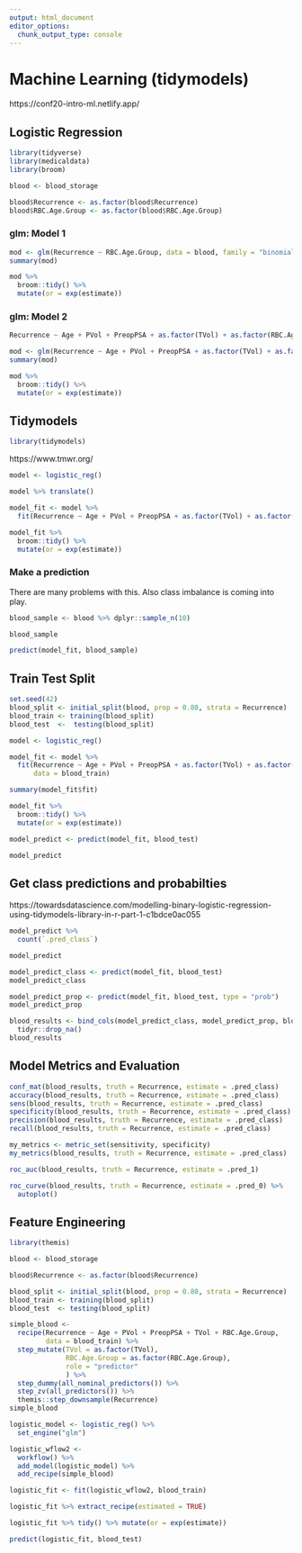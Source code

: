 ```yaml
---
output: html_document
editor_options: 
  chunk_output_type: console
---
```

# Machine Learning (tidymodels)

https://conf20-intro-ml.netlify.app/

## Logistic Regression

```r
library(tidyverse)
library(medicaldata)
library(broom)
```

```r
blood <- blood_storage
```

```r
blood$Recurrence <- as.factor(blood$Recurrence)
blood$RBC.Age.Group <- as.factor(blood$RBC.Age.Group)
```

### glm: Model 1

```r
mod <- glm(Recurrence ~ RBC.Age.Group, data = blood, family = "binomial")
summary(mod)
```

```r
mod %>%
  broom::tidy() %>%
  mutate(or = exp(estimate))
```

### glm: Model 2

```r
Recurrence ~ Age + PVol + PreopPSA + as.factor(TVol) + as.factor(RBC.Age.Group)

mod <- glm(Recurrence ~ Age + PVol + PreopPSA + as.factor(TVol) + as.factor(RBC.Age.Group), data = blood, family = "binomial")
summary(mod)

mod %>%
  broom::tidy() %>%
  mutate(or = exp(estimate))
```

## Tidymodels

```r
library(tidymodels)
```


https://www.tmwr.org/

```r
model <- logistic_reg()
```

```r
model %>% translate()
```

```r
model_fit <- model %>%
  fit(Recurrence ~ Age + PVol + PreopPSA + as.factor(TVol) + as.factor(RBC.Age.Group), data = blood)

```

```r
model_fit %>%
  broom::tidy() %>%
  mutate(or = exp(estimate))
```

### Make a prediction

There are many problems with this.
Also class imbalance is coming into play.

```r
blood_sample <- blood %>% dplyr::sample_n(10)

blood_sample

predict(model_fit, blood_sample)
```

## Train Test Split

```r
set.seed(42)
blood_split <- initial_split(blood, prop = 0.80, strata = Recurrence)
blood_train <- training(blood_split)
blood_test  <-  testing(blood_split)
```

```r
model <- logistic_reg()

model_fit <- model %>%
  fit(Recurrence ~ Age + PVol + PreopPSA + as.factor(TVol) + as.factor(RBC.Age.Group),
      data = blood_train)

summary(model_fit$fit)

model_fit %>%
  broom::tidy() %>%
  mutate(or = exp(estimate))

model_predict <- predict(model_fit, blood_test)
```

```r
model_predict
```

## Get class predictions and probabilties

https://towardsdatascience.com/modelling-binary-logistic-regression-using-tidymodels-library-in-r-part-1-c1bdce0ac055

```r
model_predict %>%
  count(`.pred_class`)

model_predict
```

```r
model_predict_class <- predict(model_fit, blood_test)
model_predict_class
```

```r
model_predict_prop <- predict(model_fit, blood_test, type = "prob")
model_predict_prop
```

```r
blood_results <- bind_cols(model_predict_class, model_predict_prop, blood_test %>% select(Recurrence)) %>%
  tidyr::drop_na()
blood_results
```

## Model Metrics and Evaluation

```r
conf_mat(blood_results, truth = Recurrence, estimate = .pred_class)
accuracy(blood_results, truth = Recurrence, estimate = .pred_class)
sens(blood_results, truth = Recurrence, estimate = .pred_class)
specificity(blood_results, truth = Recurrence, estimate = .pred_class)
precision(blood_results, truth = Recurrence, estimate = .pred_class)
recall(blood_results, truth = Recurrence, estimate = .pred_class)

my_metrics <- metric_set(sensitivity, specificity)
my_metrics(blood_results, truth = Recurrence, estimate = .pred_class)

```

```r
roc_auc(blood_results, truth = Recurrence, estimate = .pred_1)

roc_curve(blood_results, truth = Recurrence, estimate = .pred_0) %>%
  autoplot()
```

## Feature Engineering

```r
library(themis)
```

```r
blood <- blood_storage
```

```r
blood$Recurrence <- as.factor(blood$Recurrence)
```

```r
blood_split <- initial_split(blood, prop = 0.80, strata = Recurrence)
blood_train <- training(blood_split)
blood_test  <- testing(blood_split)
```

```r
simple_blood <- 
  recipe(Recurrence ~ Age + PVol + PreopPSA + TVol + RBC.Age.Group,
         data = blood_train) %>%
  step_mutate(TVol = as.factor(TVol),
              RBC.Age.Group = as.factor(RBC.Age.Group),
              role = "predictor"
              ) %>%
  step_dummy(all_nominal_predictors()) %>%
  step_zv(all_predictors()) %>%
  themis::step_downsample(Recurrence)
simple_blood
```

```r
logistic_model <- logistic_reg() %>%
  set_engine("glm")

logistic_wflow2 <- 
  workflow() %>% 
  add_model(logistic_model) %>%
  add_recipe(simple_blood)

logistic_fit <- fit(logistic_wflow2, blood_train)

logistic_fit %>% extract_recipe(estimated = TRUE)

logistic_fit %>% tidy() %>% mutate(or = exp(estimate))

predict(logistic_fit, blood_test)
```

